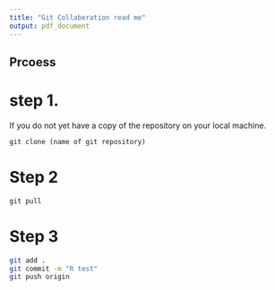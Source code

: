 ```yaml
---
title: "Git Collaberation read me"
output: pdf_document
---
```


## Prcoess

# step 1. 

If you do not yet have a copy of the repository on your local machine. 
    
    git clone (name of git repository)

# Step 2
    
    git pull 
    
# Step 3

```bash

git add .
git commit -m "R test"
git push origin
```
    
    
